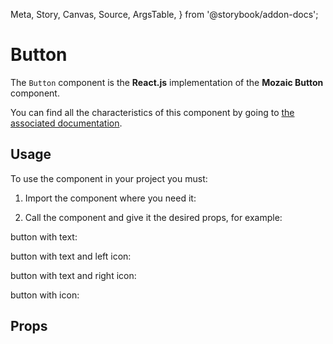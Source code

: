   Meta,
  Story,
  Canvas,
  Source,
  ArgsTable,
} from '@storybook/addon-docs';

<Meta title="Components/Button" component={Button} argTypes={argTypes} />

# Button

The `Button` component is the **React.js** implementation of the **Mozaic Button** component.

You can find all the characteristics of this component by going to [the associated documentation](https://mozaic.adeo.cloud/Components/Buttons/).

## Usage

To use the component in your project you must:

1. Import the component where you need it:

<Source
  language="javascript"
  code="import { Button, IconButton } from 'bigfish-wms--mozaic-react';"
/>

2. Call the component and give it the desired props, for example:

button with text:

<Canvas withSource="open">
  <Story story={Text} />
</Canvas>

button with text and left icon:

<Canvas withSource="open">
  <Story story={WithLeftIcon} />
</Canvas>

button with text and right icon:

<Canvas withSource="open">
  <Story story={WithRightIcon} />
</Canvas>

button with icon:

<Canvas withSource="open">
  <Story story={IconOnly} />
</Canvas>

## Props

<ArgsTable of={Button} />
